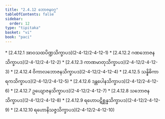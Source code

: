 ```yaml
---
title: "2.4.12 ဘောဇနဝဂ္ဂ"
tableOfContents: false
sidebar:
  order: 12
type: "tipitaka"
basket: "vi"
book: "paci"
---
```



<DynamicBreadcrumb />



<TableOfContents book="paci" section="2.4.12">
* [2.4.12.1 အာဝသထပိဏ္ဍသိက္ခာပဒ](2-4-12/2-4-12-1)
* [2.4.12.2 ဂဏဘောဇနသိက္ခာပဒ](2-4-12/2-4-12-2)
* [2.4.12.3 ကာဏမာတုသိက္ခာပဒ](2-4-12/2-4-12-3)
* [2.4.12.4 ဝိကာလဘောဇနသိက္ခာပဒ](2-4-12/2-4-12-4)
* [2.4.12.5 သန္နိဓိကာရကသိက္ခာပဒ](2-4-12/2-4-12-5)
* [2.4.12.6 ဒန္တပေါနသိက္ခာပဒ](2-4-12/2-4-12-6)
* [2.4.12.7 ဥယျောဇနသိက္ခာပဒ](2-4-12/2-4-12-7)
* [2.4.12.8 သဘောဇနသိက္ခာပဒ](2-4-12/2-4-12-8)
* [2.4.12.9 ရဟောပဋိစ္ဆန္နသိက္ခာပဒ](2-4-12/2-4-12-9)
* [2.4.12.10 ရဟောနိသဇ္ဇသိက္ခာပဒ](2-4-12/2-4-12-10)
</TableOfContents>